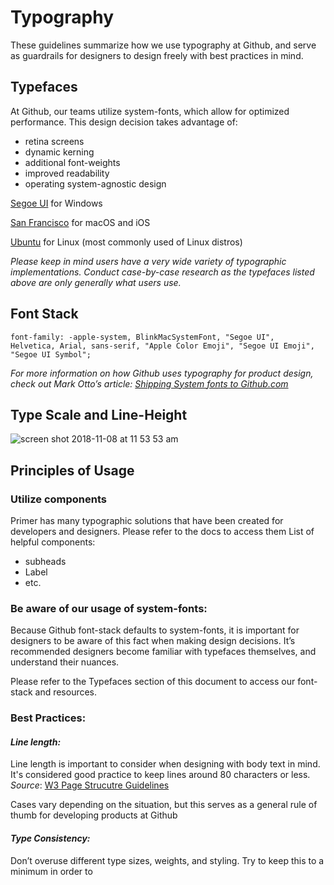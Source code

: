 # Typography

These guidelines summarize how we use typography at Github, and serve as guardrails for designers to design freely with best practices in mind.

<!-- {:toc} -->

## Typefaces

At Github, our teams utilize system-fonts, which allow for optimized performance. This design decision takes advantage of:

- retina screens
- dynamic kerning
- additional font-weights
- improved readability
- operating system-agnostic design

[Segoe UI](https://developer.microsoft.com/en-us/fabric#/resources) for Windows

[San Francisco](https://developer.apple.com/fonts/) for macOS and iOS

[Ubuntu](https://design.ubuntu.com/font/) for Linux (most commonly used of Linux distros)

_Please keep in mind users have a very wide variety of typographic implementations. Conduct case-by-case research as the typefaces listed above are only generally what users use._

## Font Stack

```
font-family: -apple-system, BlinkMacSystemFont, "Segoe UI",
Helvetica, Arial, sans-serif, "Apple Color Emoji", "Segoe UI Emoji", "Segoe UI Symbol";
```

_For more information on how Github uses typography for product design, check out Mark Otto’s article: [Shipping System fonts to Github.com](http://markdotto.com/2018/02/07/github-system-fonts/)_

## Type Scale and Line-Height

![screen shot 2018-11-08 at 11 53 53 am](https://user-images.githubusercontent.com/24916540/48284439-469d6880-e414-11e8-990a-9195e03d73fc.png)

## Principles of Usage

### Utilize components

Primer has many typographic solutions that have been created for developers and designers. Please refer to the docs to access them
List of helpful components:

- subheads
- Label
- etc.

### Be aware of our usage of system-fonts:

Because Github font-stack defaults to system-fonts, it is important for designers to be aware of this fact when making design decisions. It’s recommended designers become familiar with typefaces themselves, and understand their nuances.

Please refer to the Typefaces section of this document to access our font-stack and resources.

### Best Practices:

#### _Line length:_

Line length is important to consider when designing with body text in mind. It's considered good practice to keep lines around 80 characters or less. _Source_:
[W3 Page Strucutre Guidelines](https://www.w3.org/WAI/tutorials/page-structure/styling/)

Cases vary depending on the situation, but this serves as a general rule of thumb for developing products at Github

#### _Type Consistency:_

Don’t overuse different type sizes, weights, and styling. Try to keep this to a minimum in order to

<!-- **etc.** -->


